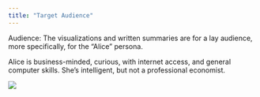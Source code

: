 ```yaml
---
title: "Target Audience"
---
```


Audience: The visualizations and written summaries are for a lay audience, more specifically, for the “Alice” persona.

Alice is business-minded, curious, with internet access, and general computer skills. She’s intelligent, but not a professional economist.

![](images/persona%201.png)
